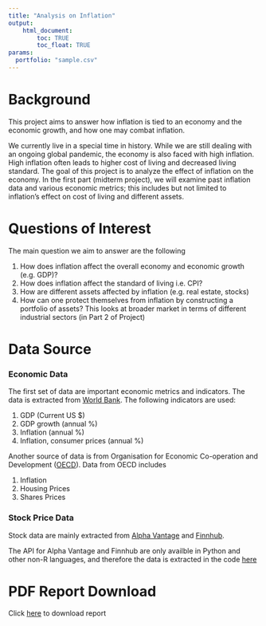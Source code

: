```yaml
---
title: "Analysis on Inflation"
output: 
    html_document:
        toc: TRUE
        toc_float: TRUE
params:
  portfolio: "sample.csv"
---
```

# Background
This project aims to answer how inflation is tied to an economy and the economic growth, and how one may combat inflation.

We currently live in a special time in history. While we are still dealing with an ongoing global pandemic,
the economy is also faced with high inflation. High inflation often leads to higher cost of living and decreased
living standard. The goal of this project is to analyze the effect of inflation on the economy. 
In the first part (midterm project), we will examine past inflation data and various economic metrics; this includes but not limited to inflation's effect on cost of living and different assets. 

# Questions of Interest
The main question we aim to answer are the following

1. How does inflation affect the overall economy and economic growth (e.g. GDP)?
2. How does inflation affect the standard of living i.e. CPI?
3. How are different assets affected by inflation (e.g. real estate, stocks)
4. How can one protect themselves from inflation by constructing a portfolio of assets?
   This looks at broader market in terms of different industrial sectors (in Part 2 of Project)


# Data Source
### Economic Data
The first set of data are important economic metrics and indicators.
The data is extracted from [World Bank](https://data.worldbank.org/indicator). The following indicators are used:

1. GDP (Current US $)
2. GDP growth (annual %)
3. Inflation (annual %)
4. Inflation, consumer prices (annual %)

Another source of data is from Organisation for Economic Co-operation and Development ([OECD](https://www.oecd.org/)).
Data from OECD includes

1. Inflation
2. Housing Prices
3. Shares Prices

### Stock Price Data
Stock data are mainly extracted from [Alpha Vantage](https://www.alphavantage.co/) and [Finnhub](https://finnhub.io/).

The API for Alpha Vantage and Finnhub are only availble in Python and other non-R languages, and therefore the data is extracted
in the code [here](https://hgeorge21.github.io/JSC370-finalproject/data_download.py)


# PDF Report Download
Click [here](https://hgeorge21.github.io/JSC370-finalproject/noreportError.html) to download report




